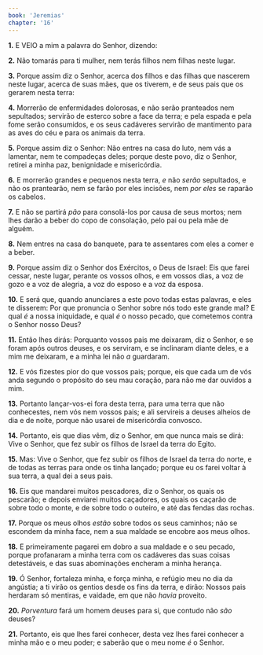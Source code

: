 ```yaml
---
book: 'Jeremias'
chapter: '16'
---
```


**1.** E VEIO a mim a palavra do Senhor, dizendo:

**2.** Não tomarás para ti mulher, nem terás filhos nem filhas neste lugar.

**3.** Porque assim diz o Senhor, acerca dos filhos e das filhas que nascerem neste lugar, acerca de suas mães, que os tiverem, e de seus pais que os gerarem nesta terra:

**4.** Morrerão de enfermidades dolorosas, e não serão pranteados nem sepultados; servirão de esterco sobre a face da terra; e pela espada e pela fome serão consumidos, e os seus cadáveres servirão de mantimento para as aves do céu e para os animais da terra.

**5.** Porque assim diz o Senhor: Não entres na casa do luto, nem vás a lamentar, nem te compadeças deles; porque deste povo, diz o Senhor, retirei a minha paz, benignidade e misericórdia.

**6.** E morrerão grandes e pequenos nesta terra, *e* não *serão* sepultados, e não os prantearão, nem se farão por eles incisões, nem *por eles* se raparão os cabelos.

**7.** E não se partirá *pão* para consolá-los por causa de seus mortos; nem lhes darão a beber do copo de consolação, pelo pai ou pela mãe de alguém.

**8.** Nem entres na casa do banquete, para te assentares com eles a comer e a beber.

**9.** Porque assim diz o Senhor dos Exércitos, o Deus de Israel: Eis que farei cessar, neste lugar, perante os vossos olhos, e em vossos dias, a voz de gozo e a voz de alegria, a voz do esposo e a voz da esposa.

**10.** E será que, quando anunciares a este povo todas estas palavras, e eles te disserem: Por que pronuncia o Senhor sobre nós todo este grande mal? E qual *é* a nossa iniquidade, e qual *é* o nosso pecado, que cometemos contra o Senhor nosso Deus?

**11.** Então lhes dirás: Porquanto vossos pais me deixaram, diz o Senhor, e se foram após outros deuses, e os serviram, e se inclinaram diante deles, e a mim me deixaram, e a minha lei não *a* guardaram.

**12.** E vós fizestes pior do que vossos pais; porque, eis que cada um de vós anda segundo o propósito do seu mau coração, para não me dar ouvidos a mim.

**13.** Portanto lançar-vos-ei fora desta terra, para uma terra que não conhecestes, nem vós nem vossos pais; e ali servireis a deuses alheios de dia e de noite, porque não usarei de misericórdia convosco.

**14.** Portanto, eis que dias vêm, diz o Senhor, em que nunca mais se dirá: Vive o Senhor, que fez subir os filhos de Israel da terra do Egito.

**15.** Mas: Vive o Senhor, que fez subir os filhos de Israel da terra do norte, e de todas as terras para onde os tinha lançado; porque eu os farei voltar à sua terra, a qual dei a seus pais.

**16.** Eis que mandarei muitos pescadores, diz o Senhor, os quais os pescarão; e depois enviarei muitos caçadores, os quais os caçarão de sobre todo o monte, e de sobre todo o outeiro, e até das fendas das rochas.

**17.** Porque os meus olhos *estão* sobre todos os seus caminhos; não se escondem da minha face, nem a sua maldade se encobre aos meus olhos.

**18.** E primeiramente pagarei em dobro a sua maldade e o seu pecado, porque profanaram a minha terra com os cadáveres das suas coisas detestáveis, e das suas abominações encheram a minha herança.

**19.** Ó Senhor, fortaleza minha, e força minha, e refúgio meu no dia da angústia; a ti virão os gentios desde os fins da terra, e dirão: Nossos pais herdaram só mentiras, e vaidade, em que não *havia* proveito.

**20.** *Porventura* fará um homem deuses para si, que contudo não *são* deuses?

**21.** Portanto, eis que lhes farei conhecer, desta vez lhes farei conhecer a minha mão e o meu poder; e saberão que o meu nome *é* o Senhor.